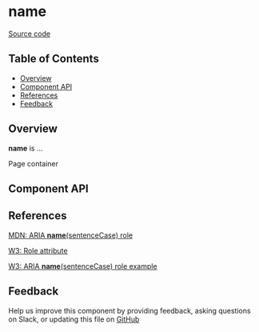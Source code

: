 
# **name**

[Source code](<https://github.com/leemonade/bubbles/tree/main/packages/components/layout/PageContainer>)

## Table of Contents

<!-- START doctoc generated TOC please keep comment here to allow auto update -->
<!-- DON'T EDIT THIS SECTION, INSTEAD RE-RUN doctoc TO UPDATE -->

- [Overview](#overview)
- [Component API](#component-api)
- [References](#references)
- [Feedback](#feedback)

## Overview

**name** is ...

<ThemeProvider>
  <PageContainer>Page container</PageContainer>
</ThemeProvider>

## Component API

<Preview>
  <Story id="atoms-layout-page-container--playground" />
</Preview>

<Props of={PageContainer} />

## References

[MDN: ARIA **name**(sentenceCase) role](<https://developer.mozilla.org/en-US/docs/Web/Accessibility/ARIA/Roles/page-container_role>)

[W3: Role attribute](https://www.w3.org/WAI/PF/HTML/wiki/RoleAttribute)

[W3: ARIA **name**(sentenceCase) role example](<https://www.w3.org/TR/2016/WD-wai-aria-practices-1.1-20160317/examples/page-container/page-container.html>)

## Feedback

Help us improve this component by providing feedback, asking questions on Slack, or updating this file on
[GitHub](<https://github.com/leemonade/bubbles/edit/main/packages/components/layout/PageContainer.mdx>)
